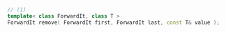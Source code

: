 ```cpp
// (1)
template< class ForwardIt, class T >
ForwardIt remove( ForwardIt first, ForwardIt last, const T& value );
```
